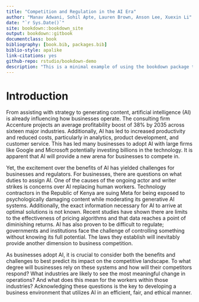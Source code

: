 ```yaml
--- 
title: "Competition and Regulation in the AI Era"
author: "Manav Adwani, Sohil Apte, Lauren Brown, Anson Lee, Xuexin Li"
date: "`r Sys.Date()`"
site: bookdown::bookdown_site
output: bookdown::gitbook
documentclass: book
bibliography: [book.bib, packages.bib]
biblio-style: apalike
link-citations: yes
github-repo: rstudio/bookdown-demo
description: "This is a minimal example of using the bookdown package to write a book. The output format for this example is bookdown::gitbook."
---
```


# Introduction

From assisting with strategy to generating content, artificial intelligence (AI) is already influencing how businesses operate. The consulting firm Accenture projects an average profitability boost of 38% by 2035 across sixteen major industries. Additionally, AI has led to increased productivity and reduced costs, particularly in analytics, product development, and customer service. This has led many businesses to adopt AI with large firms like Google and Microsoft potentially investing billions in the technology. It is apparent that AI will provide a new arena for businesses to compete in.

Yet, the excitement over the benefits of AI has yielded challenges for businesses and regulators. For businesses, there are questions on what duties to assign AI. One of the causes of the ongoing actor and writer strikes is concerns over AI replacing human workers. Technology contractors in the Republic of Kenya are suing Meta for being exposed to psychologically damaging content while moderating its generative AI systems. Additionally, the exact information necessary for AI to arrive at optimal solutions is not known. Recent studies have shown there are limits to the effectiveness of pricing algorithms and that data reaches a point of diminishing returns. AI has also proven to be difficult to regulate; governments and institutions face the challenge of controlling something without knowing its full potential. The laws they establish will inevitably provide another dimension to business competition.

As businesses adopt AI, it is crucial to consider both the benefits and challenges to best predict its impact on the competitive landscape. To what degree will businesses rely on these systems and how will their competitors respond? What industries are likely to see the most meaningful change in operations? And what does this mean for the workers within those industries? Acknowledging these questions is the key to developing a business environment that utilizes AI in an efficient, fair, and ethical manner.

